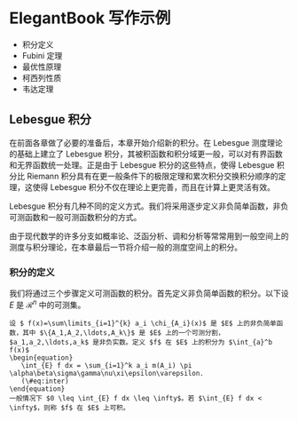 # ElegantBook 写作示例

- 积分定义
- Fubini 定理
- 最优性原理
- 柯西列性质
- 韦达定理

## Lebesgue 积分

在前面各章做了必要的准备后，本章开始介绍新的积分。在 Lebesgue 测度理论的基础上建立了 Lebesgue 积分，其被积函数和积分域更一般，可以对有界函数和无界函数统一处理。正是由于 Lebesgue 积分的这些特点，使得 Lebesgue 积分比 Riemann 积分具有在更一般条件下的极限定理和累次积分交换积分顺序的定理，这使得 Lebesgue 积分不仅在理论上更完善，而且在计算上更灵活有效。

Lebesgue 积分有几种不同的定义方式。我们将采用逐步定义非负简单函数，非负可测函数和一般可测函数积分的方式。

由于现代数学的许多分支如概率论、泛函分析、调和分析等常常用到一般空间上的测度与积分理论，在本章最后一节将介绍一般的测度空间上的积分。

### 积分的定义

我们将通过三个步骤定义可测函数的积分。首先定义非负简单函数的积分。以下设 $E$ 是 $\mathcal{R}^n$ 中的可测集。


```definition
设 $ f(x)=\sum\limits_{i=1}^{k} a_i \chi_{A_i}(x)$ 是 $E$ 上的非负简单函数，其中 $\{A_1,A_2,\ldots,A_k\}$ 是 $E$ 上的一个可测分割，$a_1,a_2,\ldots,a_k$ 是非负实数。定义 $f$ 在 $E$ 上的积分为 $\int_{a}^b f(x)$
\begin{equation}
   \int_{E} f dx = \sum_{i=1}^k a_i m(A_i) \pi \alpha\beta\sigma\gamma\nu\xi\epsilon\varepsilon. 
   (\#eq:inter)
\end{equation}
一般情况下 $0 \leq \int_{E} f dx \leq \infty$。若 $\int_{E} f dx < \infty$，则称 $f$ 在 $E$ 上可积。
```


